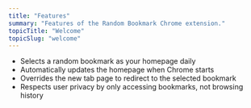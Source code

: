 ```yaml
---
title: "Features"
summary: "Features of the Random Bookmark Chrome extension."
topicTitle: "Welcome"
topicSlug: "welcome"
---
```


- Selects a random bookmark as your homepage daily
- Automatically updates the homepage when Chrome starts
- Overrides the new tab page to redirect to the selected bookmark
- Respects user privacy by only accessing bookmarks, not browsing history